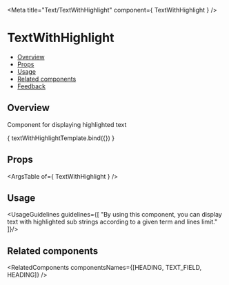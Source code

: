 
<Meta
  title="Text/TextWithHighlight"
  component={ TextWithHighlight }
/>

<!--- Component template -->


<!--- Component documentation -->

# TextWithHighlight
- [Overview](#overview)
- [Props](#props)
- [Usage](#usage)
- [Related components](#related-components)
- [Feedback](#feedback)

## Overview
Component for displaying highlighted text

<Canvas>
  <Story name="Overview"
         args={{ text: "Hello world" }}>
    { textWithHighlightTemplate.bind({}) }
  </Story>
</Canvas>

## Props
<ArgsTable of={ TextWithHighlight } />

## Usage
<UsageGuidelines guidelines={[
  "By using this component, you can display text with highlighted sub strings according to a given term and lines limit."
]}/>

## Related components
<RelatedComponents componentsNames={[HEADING, TEXT_FIELD, HEADING]} />